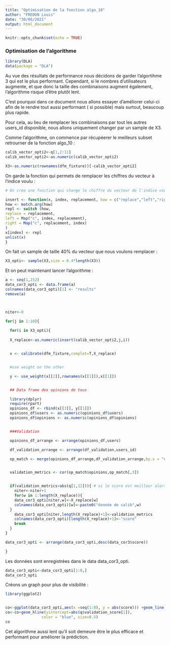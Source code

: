 ```yaml
---
title: "Optimisation de la fonction algo_10"
author: "FREDON Louis"
date: "30/06/2021"
output: html_document
---
```


```r
knitr::opts_chunk$set(echo = TRUE)

```

### Optimisation de l'algorithme

```r
library(DLA)
data(package = "DLA")

```

Au vue des résultats de performance nous décidons de garder l'algortihme 3 qui est le plus performant.
Cependant, si le nombres d'utilisateurs augmente, et que donc la taille des combinaisons augment également, l'algorithme risque d'être plutôt lent.

C'est pourquoi dans ce document nous allons essayer d'améliorer celui-ci afin de le rendre tout aussi performant ( si possible) mais surtout, beaucoup plus rapide.

Pour cela, au lieu de remplacer les combinaisons par tout les autres users_id disponible, nous allons uniquement changer par un sample de X3.


Comme l'algorithme, on commence par récupéerer le meilleurs subset retrourner de la fonction algo_10 :

```r
calib_vector_opti2<-q[1,2:11]
calib_vector_opti2<-as.numeric(calib_vector_opti2)

X3<-as.numeric(rownames(dfm_fixture))[-calib_vector_opti2]

```


On garde la fonction qui permets de remplacer les chiffres du vecteur à l'indice voulu :


```r
# On crée une fonction qui change le chiffre du vecteur de l'indice voulu

insert <- function(x, index, replacement, how = c("replace","left","right")) {
how <- match.arg(how)
repl <- switch (how,
replace = replacement,
left = Map("c", index, replacement),
right = Map("c", replacement, index)
)
x[index] <- repl
unlist(x)
}
```


On fait un sample de taille 40% du vecteur que nous voulons remplacer :

```r
X3_opti<- sample(X3,size = 0.4*length(X3))
```

Et on peut maintenant lancer l'algorithme :

```r



a <- seq(1,252)
data_cor3_opti <- data.frame(a)
colnames(data_cor3_opti)[1] <- "results"
remove(a)



niter<-0

for(j in 1:10){
  
  for(i in X3_opti){
  
  X_replace<-as.numeric(insert(calib_vector_opti2,j,i))


  x <- calibrate(dfm_fixture,complet=T,X_replace)


  #use weight on the other

  y <- use_weight(x[[2]],rownames(x[[1]]),x[[1]])


  ## Data frame des opinions de tous

  library(dplyr)
  require(rpart)
  opinions_df <- rbind(x[[3]], y[[1]])
  opinions_df$users <- as.numeric(opinions_df$users)
  opinions_df$opinions <- as.numeric(opinions_df$opinions)


  ###Validation

  opinions_df_arrange <- arrange(opinions_df,users)

  df_validation_arrange <- arrange(df_validation,users_id)

  op_match <- merge(opinions_df_arrange,df_validation_arrange,by.x = "users",by.y = "users_id")


  validation_metrics <- cor(op_match$opinions,op_match[,3])


  if(validation_metrics>abs(q[1,12])){ # si le score est meilleur alors on garde et on passe a l'indice suivant 
    niter<-niter+1
    for(w in 1:length(X_replace)){
    data_cor3_opti[niter,w]<-X_replace[w]
    colnames(data_cor3_opti)[w]<-paste0("donnée de calib",w)
  }
    data_cor3_opti[niter,length(X_replace)+1]<-validation_metrics
    colnames(data_cor3_opti)[length(X_replace)+1]<-"score"
    break
  }
}

data_cor3_opti <- arrange(data_cor3_opti,desc(data_cor3$score))

}
```



Les données sont enregistrées dans le data data_cor3_opti.

```r

data_cor3_opti<-data_cor3_opti[1:8,]
data_cor3_opti
```


Créons un graph pour plus de visibilité :

```r
library(ggplot2)


co<-ggplot(data_cor3_opti,aes(x =seq(1:8), y = abs(score))) +geom_line()+geom_point()
co<-co+geom_hline(yintercept=abs(q$validation_score[1]), 
                color = "blue", size=0.5)
co

```


Cet algorithme aussi lent qu'il soit demeure être le plus efficace et performant pour améliorer la prédiction.
